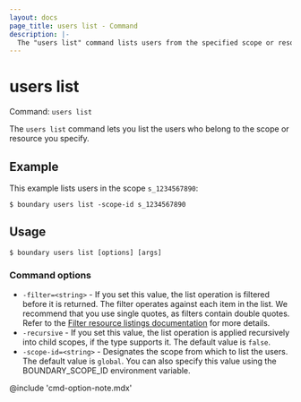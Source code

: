 ```yaml
---
layout: docs
page_title: users list - Command
description: |-
  The "users list" command lists users from the specified scope or resource.
---
```


# users list

Command: `users list`

The `users list` command lets you list the users who belong to the scope or resource you specify.

## Example

This example lists users in the scope `s_1234567890`:

```shell-session
$ boundary users list -scope-id s_1234567890
```

## Usage

<CodeBlockConfig hideClipboard>

```shell-session
$ boundary users list [options] [args]
```

</CodeBlockConfig>

### Command options

- `-filter=<string>` - If you set this value, the list operation is filtered before it is returned.
The filter operates against each item in the list.
We recommend that you use single quotes, as filters contain double quotes.
Refer to the [Filter resource listings documentation](/boundary/docs/concepts/filtering/resource-listing) for more details.
- `-recursive` - If you set this value, the list operation is applied recursively into child scopes, if the type supports it.
The default value is `false`.
- `-scope-id=<string>` - Designates the scope from which to list the users.
The default value is `global`.
You can also specify this value using the BOUNDARY_SCOPE_ID environment variable.

@include 'cmd-option-note.mdx'